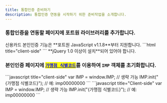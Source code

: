 ```yaml
---
title: 통합인증 준비하기
description: 통합인증 연동을 시작하기 위한 준비작업을 소개합니다.
---
```




### 통합인증을 연동할 페이지에 포트원 라이브러리를 추가합니다.

<Hint style="info">
신용카드 본인인증 기능은 **포트원 JavaScript v1.1.8**부터 지원합니다.

</Hint>

<Tabs>
<Tab title="HTML">
```html title="client-side"
<!-- jQuery -->
<script type="text/javascript" src="https://code.jquery.com/jquery-1.12.4.min.js" ></script>
<!-- iamport.payment.js -->
<script type="text/javascript" src="https://cdn.iamport.kr/js/iamport.payment-{SDK-최신버전}.js"></script>
```

</Tab>
</Tabs>

<Hint style="danger">
**jQuery 1.0 이상이 설치**되어 있어야 합니다.

</Hint>

### 본인인증 페이지에 [<mark style="color:blue;">`가맹점 식별코드`</mark>](../../ready/3.)를 이용하여 `IMP` 객체를 초기화합니다.

<Tabs>
<Tab title="JavaScript">
```javascript title="client-side"
var IMP = window.IMP; // 생략 가능
IMP.init("{가맹점 식별코드}"); // 예: imp00000000
```

</Tab>

<Tab title="JavaScript(ES Next)">
```javascript title="Client-side"
var IMP = window.IMP; // 생략 가능
IMP.init("{가맹점 식별코드}"); // 예: imp00000000
```

</Tab>
</Tabs>
